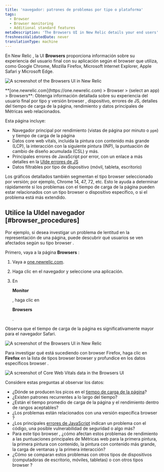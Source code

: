 ```yaml
---
title: 'navegador: patrones de problemas por tipo o plataforma'
tags:
  - Browser
  - Browser monitoring
  - Additional standard features
metaDescription: 'The Browsers UI in New Relic details your end users'' experience with your app by type (Chrome, Edge, Safari, etc.) and platform (mobile, tablet, desktop).'
freshnessValidatedDate: never
translationType: machine
---
```





En New Relic <InlinePopover type="browser"/>, la UI <DNT>**Browsers**</DNT> proporciona información sobre su experiencia del usuario final con su aplicación según el browser que utiliza, como Google Chrome, Mozilla Firefox, Microsoft Internet Explorer, Apple Safari y Microsoft Edge.

<img
  title="Browsers UI"
  alt="A screenshot of the Browsers UI in New Relic"
  src={browserBrowsersUi}
/>

<figcaption>
  <DNT>**[one.newrelic.com](https://one.newrelic.com) > Browser > (select an app) > Browsers**</DNT>: Obtenga información detallada sobre su experiencia del usuario final por tipo y versión browser , dispositivo, errores de JS, detalles del tiempo de carga de la página, rendimiento y datos principales de Métricas web relacionados.
</figcaption>

Esta página incluye:

* Navegador principal por rendimiento (vistas de página por minuto o `ppm`) y tiempo de carga de la página
* Datos core web vitals, incluida la pintura con contenido más grande (LCP), la interacción con la siguiente pintura (INP), la puntuación de cambio de diseño acumulada (CSL) y más.
* Principales errores de JavaScript por error, con un enlace a más detalles en la [UIde errores de JS](/docs/browser/new-relic-browser/browser-pro-features/javascript-errors-page-detect-analyze-errors/)
* Datos filtrables por tipo de dispositivo (móvil, tableta, escritorio)

Los gráficos detallados también segmentan el tipo browser seleccionado por versión; por ejemplo, Chrome 14, 47, 72, etc. Esto le ayuda a determinar rápidamente si los problemas con el tiempo de carga de la página pueden estar relacionados con un tipo browser o dispositivo específico, o si el problema está más extendido.

## Utilice la UIdel navegador [#browser_procedures]

Por ejemplo, si desea investigar un problema de lentitud en la representación de una página, puede descubrir qué usuarios se ven afectados según su tipo browser .

Primero, vaya a la página <DNT>**Browsers**</DNT> :

1. Vaya a [one.newrelic.com](https://one.newrelic.com).

2. Haga clic en el navegador y seleccione una aplicación.

3. En

   <DNT>**Monitor**</DNT>

   , haga clic en

   <DNT>**Browsers**</DNT>

   .

Observa que el tiempo de carga de la página es significativamente mayor para el navegador Safari.

<img
  title="Browsers UI"
  alt="A screenshot of the Browsers UI in New Relic"
  src={browserBrowserLoadTime}
/>

Para investigar qué está sucediendo con browser Firefox, haga clic en <DNT>**Firefox**</DNT> en la lista de tipos browser browser y profundice en los datos específicos browser .

<img
  title="Core Web Vitals data in the Browsers UI"
  alt="A screenshot of Core Web Vitals data in the Browsers UI"
  src={browserChromeExample}
/>

Considere estas preguntas al observar los datos:

* ¿Dónde se producen los picos en el [tiempo de carga de la página](/docs/browser/new-relic-browser/page-load-timing-resources/page-load-timing-process)?
* ¿Existen patrones recurrentes a lo largo del tiempo?
* ¿Están el tiempo promedio de carga de la página y el rendimiento dentro de rangos aceptables?
* ¿Los problemas están relacionados con una versión específica browser ?
* ¿Los principales [errores de JavaScript](/docs/browser/new-relic-browser/browser-pro-features/javascript-errors-page-detect-analyze-errors/) indican un problema con el código, una posible vulnerabilidad de seguridad o algo más?
* Para este tipo browser , ¿cómo afectan estos problemas de rendimiento a las puntuaciones principales de Métricas web para la primera pintura, la primera pintura con contenido, la pintura con contenido más grande, la carga de ventanas y la primera interacción?
* ¿Cómo se comparan estos problemas con otros tipos de dispositivos (computadoras de escritorio, móviles, tabletas) o con otros tipos browser ?